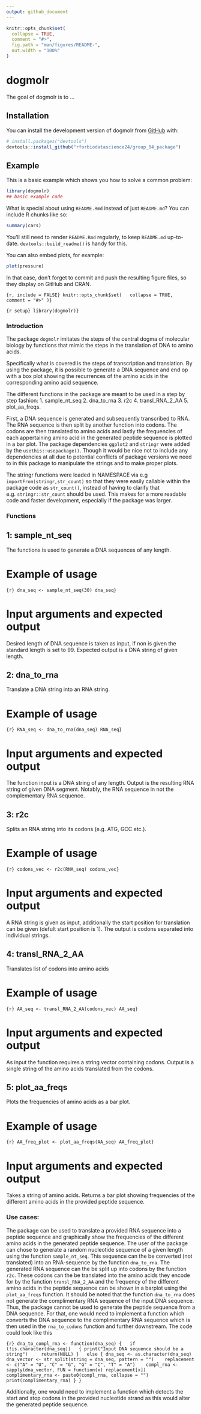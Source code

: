 ```yaml
---
output: github_document
---
```


<!-- README.md is generated from README.Rmd. Please edit that file -->

```r
knitr::opts_chunk$set(
  collapse = TRUE,
  comment = "#>",
  fig.path = "man/figures/README-",
  out.width = "100%"
)
```

# dogmolr

<!-- badges: start -->

<!-- badges: end -->

The goal of dogmolr is to ...

## Installation

You can install the development version of dogmolr from [GitHub](https://github.com/) with:

``` r
# install.packages("devtools")
devtools::install_github("rforbiodatascience24/group_04_package")
```

## Example

This is a basic example which shows you how to solve a common problem:

```r
library(dogmolr)
## basic example code
```

What is special about using `README.Rmd` instead of just `README.md`? You can include R chunks like so:

```r
summary(cars)
```

You'll still need to render `README.Rmd` regularly, to keep `README.md` up-to-date. `devtools::build_readme()` is handy for this.

You can also embed plots, for example:

```r
plot(pressure)
```

In that case, don't forget to commit and push the resulting figure files, so they display on GitHub and CRAN.

```{r, include = FALSE} knitr::opts_chunk$set(   collapse = TRUE,   comment = "#>" )}
```

```{r setup} library(dogmolr)}
```

### Introduction

The package `dogmolr` imitates the steps of the central dogma of molecular biology by functions that mimic the steps in the translation of DNA to amino acids.

Specifically what is covered is the steps of transcription and translation. By using the package, it is possible to generate a DNA sequence and end op with a box plot showing the recurrences of the amino acids in the corresponding amino acid sequence.

The different functions in the package are meant to be used in a step by step fashion: 1. sample_nt_seq 2. dna_to_rna 3. r2c 4. transl_RNA_2_AA 5. plot_aa_freqs.

First, a DNA sequence is generated and subsequently transcribed to RNA. The RNA sequence is then split by another function into codons. The codons are then translated to amino acids and lastly the frequencies of each appertaining amino acid in the generated peptide sequence is plotted in a bar plot. The package dependencies `ggplot2` and `stringr` were added by the `usethis::usepackage()`. Though it would be nice not to include any dependencies at all due to potential conflicts of package versions we need to in this package to manipulate the strings and to make proper plots.

The stringr functions were loaded in NAMESPACE via e.g `importFrom(stringr,str_count)` so that they were easily callable within the package code as `str_count()`, instead of having to clarify that e.g. `stringr::str_count` should be used. This makes for a more readable code and faster development, especially if the package was larger.

### Functions

## 1: sample_nt_seq

The functions is used to generate a DNA sequences of any length.

# Example of usage

```{r} dna_seq <- sample_nt_seq(30) dna_seq}
```

# Input arguments and expected output

Desired length of DNA sequence is taken as input, if non is given the standard length is set to 99. Expected output is a DNA string of given length.

## 2: dna_to_rna

Translate a DNA string into an RNA string.

# Example of usage

```{r} RNA_seq <- dna_to_rna(dna_seq) RNA_seq}
```

# Input arguments and expected output

The function input is a DNA string of any length. Output is the resulting RNA string of given DNA segment. Notably, the RNA sequence in not the complementary RNA sequence.

## 3: r2c

Splits an RNA string into its codons (e.g. ATG, GCC etc.).

# Example of usage

```{r} codons_vec <- r2c(RNA_seq) codons_vec}
```

# Input arguments and expected output

A RNA string is given as input, additionally the start position for translation can be given (defult start position is 1). The output is codons separated into individual strings.

## 4: transl_RNA_2_AA

Translates list of codons into amino acids

# Example of usage

```{r} AA_seq <- transl_RNA_2_AA(codons_vec) AA_seq}
```

# Input arguments and expected output

As input the function requires a string vector containing codons. Output is a single string of the amino acids translated from the codons.

## 5: plot_aa_freqs

Plots the frequencies of amino acids as a bar plot.

# Example of usage

```{r} AA_freq_plot <- plot_aa_freqs(AA_seq) AA_freq_plot}
```

# Input arguments and expected output

Takes a string of amino acids. Returns a bar plot showing frequencies of the different amino acids in the provided peptide sequence.

### Use cases:

The package can be used to translate a provided RNA sequence into a peptide sequence and graphically show the frequencies of the different amino acids in the generated peptide sequence. The user of the package can chose to generate a random nucleotide sequence of a given length using the function `sample_nt_seq`. This sequence can the be converted (not translated) into an RNA-sequence by the function `dna_to_rna`. The generated RNA sequence can the be split up into codons by the function `r2c`. These codons can the be translated into the amino acids they encode for by the function `transl_RNA_2_AA` and the frequency of the different amino acids in the peptide sequence can be shown in a barplot using the `plot_aa_freqs` function. It should be noted that the function `dna_to_rna` does not generate the complimentary RNA sequence of the input DNA sequence. Thus, the package cannot be used to generate the peptide sequence from a DNA sequence. For that, one would need to implement a function which converts the DNA sequence to the complimentary RNA sequence which is then used in the `rna_to_codons` function and further downstream. The code could look like this

```{r} dna_to_compl_rna <- function(dna_seq) {   if (!is.character(dna_seq))   { print("Input DNA sequence should be a string")     return(NULL) }   else { dna_seq <- as.character(dna_seq)    dna_vector <- str_split(string = dna_seq, pattern = "")    replacement <- c("A" = "U", "C" = "G", "G" = "C", "T" = "A")    compl_rna <- sapply(dna_vector, FUN = function(x) replacement[x])    complimentary_rna <- paste0(compl_rna, collapse = "")    print(complimentary_rna) } }
```

Additionally, one would need to implement a function which detects the start and stop codons in the provided nucleotide strand as this would alter the generated peptide sequence.
